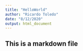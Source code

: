 ```yaml
---
title: "HelloWorld"
author: "Ricardo Toledo"
date: "8/12/2020"
output: html_document
---
```


## This is a markdown file